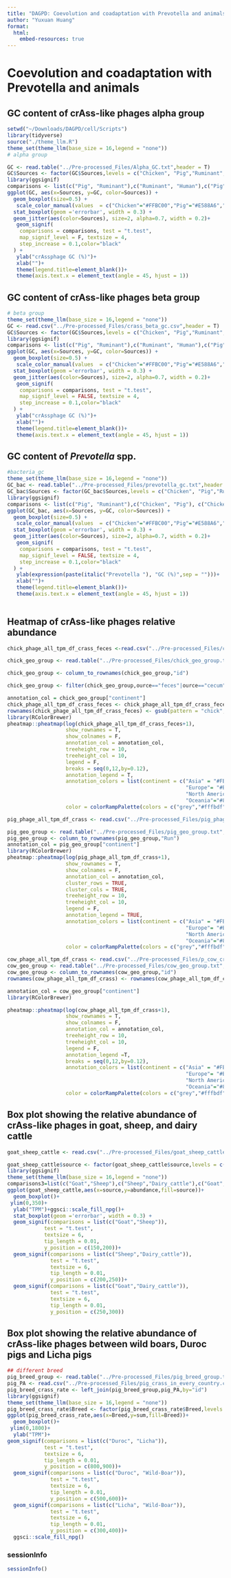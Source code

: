 ```yaml
---
title: "DAGPD: Coevolution and coadaptation with Prevotella and animals"
author: "Yuxuan Huang"
format: 
  html:
    embed-resources: true
---
```


# Coevolution and coadaptation with Prevotella and animals

## GC content of crAss-like phages alpha group

```r
setwd("~/Downloads/DAGPD/cell/Scripts")
library(tidyverse)
source("./theme_llm.R")
theme_set(theme_llm(base_size = 16,legend = "none"))
# alpha group

GC <- read.table("../Pre-processed_Files/Alpha_GC.txt",header = T)
GC$Sources <- factor(GC$Sources,levels = c("Chicken", "Pig","Ruminant", "Human"))
library(ggsignif)
comparisons <- list(c("Pig", "Ruminant"),c("Ruminant", "Human"),c("Pig","Human"),c("Chicken", "Pig"), c("Chicken", "Ruminant"),c("Chicken", "Human"))
ggplot(GC, aes(x=Sources, y=GC, color=Sources)) +
  geom_boxplot(size=0.5) +
   scale_color_manual(values  = c("Chicken"="#FFBC00","Pig"="#E588A6","Ruminant"="#0AC5AD","Human"="#3FAAE2"))+
  stat_boxplot(geom ='errorbar', width = 0.3) +
  geom_jitter(aes(color=Sources), size=2, alpha=0.7, width = 0.2)+
   geom_signif(
    comparisons = comparisons, test = "t.test",
    map_signif_level = F, textsize = 4,
    step_increase = 0.1,color="black"
  ) +
   ylab("crAssphage GC (%)")+
   xlab("")+
   theme(legend.title=element_blank())+
   theme(axis.text.x = element_text(angle = 45, hjust = 1))
```

## GC content of crAss-like phages beta group
```r
# beta group
theme_set(theme_llm(base_size = 16,legend = "none"))
GC <- read.csv("../Pre-processed_Files/crass_beta_gc.csv",header = T)
GC$Sources <- factor(GC$Sources,levels = c("Chicken", "Pig","Ruminant", "Human"))
library(ggsignif)
comparisons <- list(c("Pig", "Ruminant"),c("Ruminant", "Human"),c("Pig","Human"),c("Chicken", "Pig"), c("Chicken", "Ruminant"),c("Chicken", "Human"))
ggplot(GC, aes(x=Sources, y=GC, color=Sources)) +
  geom_boxplot(size=0.5) +
   scale_color_manual(values  = c("Chicken"="#FFBC00","Pig"="#E588A6","Ruminant"="#0AC5AD","Human"="#3FAAE2"))+
  stat_boxplot(geom ='errorbar', width = 0.3) +
  geom_jitter(aes(color=Sources), size=2, alpha=0.7, width = 0.2)+
   geom_signif(
    comparisons = comparisons, test = "t.test",
    map_signif_level = FALSE, textsize = 4,
    step_increase = 0.1,color="black"
  ) +
   ylab("crAssphage GC (%)")+
   xlab("")+
   theme(legend.title=element_blank())+
   theme(axis.text.x = element_text(angle = 45, hjust = 1))
```

## GC content of *Prevotella* spp.
```r
#bacteria_gc
theme_set(theme_llm(base_size = 16,legend = "none"))
GC_bac <- read.table("../Pre-processed_Files/prevotella_gc.txt",header = T)
GC_bac$Sources <- factor(GC_bac$Sources,levels = c("Chicken", "Pig","Ruminant", "Human"))
library(ggsignif)
comparisons <- list(c("Pig", "Ruminant"),c("Chicken", "Pig"), c("Chicken", "Ruminant"),c("Chicken", "Human"))
ggplot(GC_bac, aes(x=Sources, y=GC, color=Sources)) +
  geom_boxplot(size=0.5) +
   scale_color_manual(values  = c("Chicken"="#FFBC00","Pig"="#E588A6","Ruminant"="#0AC5AD","Human"="#3FAAE2"))+
  stat_boxplot(geom ='errorbar', width = 0.3) +
  geom_jitter(aes(color=Sources), size=2, alpha=0.7, width = 0.2)+
   geom_signif(
    comparisons = comparisons, test = "t.test",
    map_signif_level = FALSE, textsize = 4,
    step_increase = 0.1,color="black"
  ) +
   ylab(expression(paste(italic("Prevotella "), "GC (%)",sep = "")))+
   xlab("")+
   theme(legend.title=element_blank())+
   theme(axis.text.x = element_text(angle = 45, hjust = 1))
 
```

## Heatmap of crAss-like phages relative abundance 
```r
chick_phage_all_tpm_df_crass_feces <-read.csv("../Pre-processed_Files/chick_phage_crass.csv",row.names = 1)

chick_geo_group <- read.table("../Pre-processed_Files/chick_geo_group.txt",header = T,sep = "\t")

chick_geo_group <- column_to_rownames(chick_geo_group,"id")

chick_geo_group <- filter(chick_geo_group,ource=="feces"|ource=="cecum")

annotation_col = chick_geo_group["continent"]
chick_phage_all_tpm_df_crass_feces <- chick_phage_all_tpm_df_crass_feces[,rownames(chick_geo_group)]
rownames(chick_phage_all_tpm_df_crass_feces) <- gsub(pattern = "chick",replacement = "chicken",x = rownames(chick_phage_all_tpm_df_crass_feces))
library(RColorBrewer)
pheatmap::pheatmap(log(chick_phage_all_tpm_df_crass_feces+1),
                   show_rownames = T,
                   show_colnames = F,
                   annotation_col = annotation_col,
                   treeheight_row = 10,
                   treeheight_col = 10,
                   legend = F,
                   breaks = seq(0,12,by=0.12),
                   annotation_legend = T,
                   annotation_colors = list(continent = c("Asia" = "#FB8072",
                                                          "Europe"= "#BEBADA",
                                                          "North America"="#FDB462",
                                                          "Oceania"="#80B1D3")),
                   color = colorRampPalette(colors = c("grey","#fffbdf","orange","red"))(100))

```

```r
pig_phage_all_tpm_df_crass <- read.csv("../Pre-processed_Files/pig_phage_crass.csv",row.names = 1)

pig_geo_group <- read.table("../Pre-processed_Files/pig_geo_group.txt",header = T,sep = "\t")
pig_geo_group <- column_to_rownames(pig_geo_group,"Run")
annotation_col = pig_geo_group["continent"]
library(RColorBrewer)
pheatmap::pheatmap(log(pig_phage_all_tpm_df_crass+1),
                   show_rownames = T,
                   show_colnames = F,
                   annotation_col = annotation_col,
                   cluster_rows = TRUE,
                   cluster_cols = TRUE, 
                   treeheight_row = 10,
                   treeheight_col = 10,
                   legend = F,
                   annotation_legend = TRUE,
                   annotation_colors = list(continent = c("Asia" = "#FB8072",
                                                          "Europe"= "#BEBADA",
                                                          "North America"="#FDB462",
                                                          "Oceania"="#80B1D3")),
                   color = colorRampPalette(colors = c("grey","#fffbdf","orange","red"))(100))

```

```r
cow_phage_all_tpm_df_crass <- read.csv("../Pre-processed_Files/p_cow_crass.heatmap.csv",row.names = 1)
cow_geo_group <- read.table("../Pre-processed_Files/cow_geo_group.txt",header = T,sep = "\t")
cow_geo_group <- column_to_rownames(cow_geo_group,"id")
rownames(cow_phage_all_tpm_df_crass) <- rownames(cow_phage_all_tpm_df_crass) %>% gsub("cow","ruminant",.)

annotation_col = cow_geo_group["continent"]
library(RColorBrewer)

pheatmap::pheatmap(log(cow_phage_all_tpm_df_crass+1),
                   show_rownames = T,
                   show_colnames = F,
                   annotation_col = annotation_col,
                   treeheight_row = 10,
                   treeheight_col = 10,
                   legend = F,
                   annotation_legend =T,
                   breaks = seq(0,12,by=0.12),
                   annotation_colors = list(continent = c("Asia" = "#FB8072",
                                                          "Europe"= "#BEBADA",
                                                          "North America"="#FDB462",
                                                          "Oceania"="#80B1D3")),
                   color = colorRampPalette(colors = c("grey","#fffbdf","orange","red"))(100))


```


## Box plot showing the relative abundance of crAss-like phages in goat, sheep, and dairy cattle
```r
goat_sheep_cattle <- read.csv("../Pre-processed_Files/goat_sheep_cattle_crass.csv",header = T)

goat_sheep_cattle$source <- factor(goat_sheep_cattle$source,levels = c("Goat","Sheep","Dairy_cattle"))
library(ggsignif)
theme_set(theme_llm(base_size = 16,legend = "none"))
comparisons3=list(c("Goat","Sheep"),c("Sheep","Dairy_cattle"),c("Goat","Dairy_cattle"))
ggplot(goat_sheep_cattle,aes(x=source,y=abundance,fill=source))+ 
  geom_boxplot()+
 ylim(0,350)+
  ylab("TPM")+ggsci::scale_fill_npg()+
  stat_boxplot(geom ='errorbar', width = 0.3) +
  geom_signif(comparisons = list(c("Goat","Sheep")), 
            test = "t.test", 
            textsize = 6, 
            tip_length = 0.01,
            y_position = c(150,200))+
  geom_signif(comparisons = list(c("Sheep","Dairy_cattle")), 
              test = "t.test", 
              textsize = 6, 
              tip_length = 0.01,
              y_position = c(200,250))+
  geom_signif(comparisons = list(c("Goat","Dairy_cattle")), 
              test = "t.test", 
              textsize = 6, 
              tip_length = 0.01,
              y_position = c(250,300))
```


## Box plot showing the relative abundance of crAss-like phages between wild boars, Duroc pigs and Licha pigs
```r
## different breed
pig_breed_group <- read.table("../Pre-processed_Files/pig_breed_group.txt",header = T)
pig_PA <- read.csv("../Pre-processed_Files/pig_crass_in_every_country.csv")
pig_breed_crass_rate <- left_join(pig_breed_group,pig_PA,by="id")
library(ggsignif)
theme_set(theme_llm(base_size = 16,legend = "none"))
pig_breed_crass_rate$Breed <- factor(pig_breed_crass_rate$Breed,levels = c("Wild-Boar","Duroc","Licha"))
ggplot(pig_breed_crass_rate,aes(x=Breed,y=sum,fill=Breed))+ 
  geom_boxplot()+
 ylim(0,1800)+
  ylab("TPM")+
geom_signif(comparisons = list(c("Duroc", "Licha")), 
            test = "t.test", 
            textsize = 6, 
            tip_length = 0.01,
            y_position = c(800,900))+
  geom_signif(comparisons = list(c("Duroc", "Wild-Boar")), 
              test = "t.test", 
              textsize = 6, 
              tip_length = 0.01,
              y_position = c(500,600))+
  geom_signif(comparisons = list(c("Licha", "Wild-Boar")), 
              test = "t.test", 
              textsize = 6, 
              tip_length = 0.01,
              y_position = c(300,400))+
  ggsci::scale_fill_npg()

```

### sessionInfo
```r
sessionInfo()
```